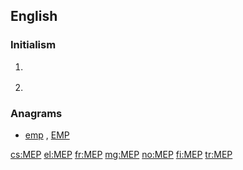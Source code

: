 ==English==

===Initialism===
{{en-initialism}}

# {{astronomy|US}} {{initialism of|w:Mars Exploration Program|NASA's Mars Exploration Program}}
# {{politics|EU}} {{initialism of|[[member|Member]] of the [[European Parliament]]}}

===Anagrams===
* [[emp#English|emp]] , [[EMP#English|EMP]]

[[cs:MEP]]
[[el:MEP]]
[[fr:MEP]]
[[mg:MEP]]
[[no:MEP]]
[[fi:MEP]]
[[tr:MEP]]